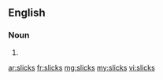 ==English==

===Noun===
{{head|en|noun plural form}}

# {{plural of|slick|lang=en}}

[[ar:slicks]]
[[fr:slicks]]
[[mg:slicks]]
[[my:slicks]]
[[vi:slicks]]